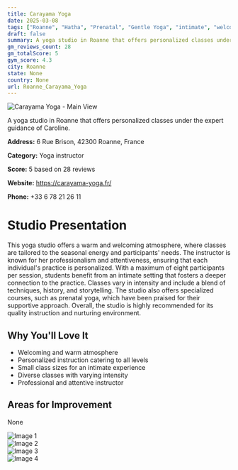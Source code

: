 ```yaml
---
title: Carayama Yoga
date: 2025-03-08
tags: ["Roanne", "Hatha", "Prenatal", "Gentle Yoga", "intimate", "welcoming", "Roanne"]  
draft: false
summary: A yoga studio in Roanne that offers personalized classes under the expert guidance of Caroline.
gm_reviews_count: 28
gm_totalScore: 5
gym_score: 4.3
city: Roanne
state: None
country: None
url: Roanne_Carayama_Yoga
---
```


<div className="aspect-[16/9] relative my-8">
  <img 
    src="https://lh5.googleusercontent.com/p/AF1QipMfjO48uJ0Q3y8j2bhuYV9mRVvUtp8B_Q1k3AU1=w1920-h1080-k-no"
    alt="Carayama Yoga - Main View"
    className="object-cover absolute inset-0 w-full h-full rounded-lg"
  />
</div>

A yoga studio in Roanne that offers personalized classes under the expert guidance of Caroline.

**Address:** 6 Rue Brison, 42300 Roanne, France

**Category:** Yoga instructor

**Score:** 5 based on 28 reviews

**Website:** https://carayama-yoga.fr/

**Phone:** +33 6 78 21 26 11

# Studio Presentation

This yoga studio offers a warm and welcoming atmosphere, where classes are tailored to the seasonal energy and participants' needs. The instructor is known for her professionalism and attentiveness, ensuring that each individual's practice is personalized. With a maximum of eight participants per session, students benefit from an intimate setting that fosters a deeper connection to the practice. Classes vary in intensity and include a blend of techniques, history, and storytelling. The studio also offers specialized courses, such as prenatal yoga, which have been praised for their supportive approach. Overall, the studio is highly recommended for its quality instruction and nurturing environment.



## Why You'll Love It

- Welcoming and warm atmosphere
- Personalized instruction catering to all levels
- Small class sizes for an intimate experience
- Diverse classes with varying intensity
- Professional and attentive instructor

## Areas for Improvement

None

<div className="grid grid-cols-1 xl:grid-cols-2 gap-4 my-8">
<div className="aspect-[4/3] relative"><img src="https://lh5.googleusercontent.com/p/AF1QipPJGfGCP-ilZfhb3dhI468WlmQ6xC78xhi0njy7=w1920-h1080-k-no" alt="Image 1" className="object-cover absolute inset-0 w-full h-full rounded-lg" /></div>
<div className="aspect-[4/3] relative"><img src="https://lh5.googleusercontent.com/p/AF1QipNXXwAvVCunYMT0V6nZXUGdrRVBF10iCAtR1Zzh=w1920-h1080-k-no" alt="Image 2" className="object-cover absolute inset-0 w-full h-full rounded-lg" /></div>
<div className="aspect-[4/3] relative"><img src="https://lh5.googleusercontent.com/p/AF1QipPLjl3_VUn0oqH38-t4pzbPuGbB_ZNPrxGN2wPx=w1920-h1080-k-no" alt="Image 3" className="object-cover absolute inset-0 w-full h-full rounded-lg" /></div>
<div className="aspect-[4/3] relative"><img src="https://lh5.googleusercontent.com/p/AF1QipP7U1dUUhBZQFW2IpWNoK_L6usLDJbjnFA0lQH_=w1920-h1080-k-no" alt="Image 4" className="object-cover absolute inset-0 w-full h-full rounded-lg" /></div>
</div>
